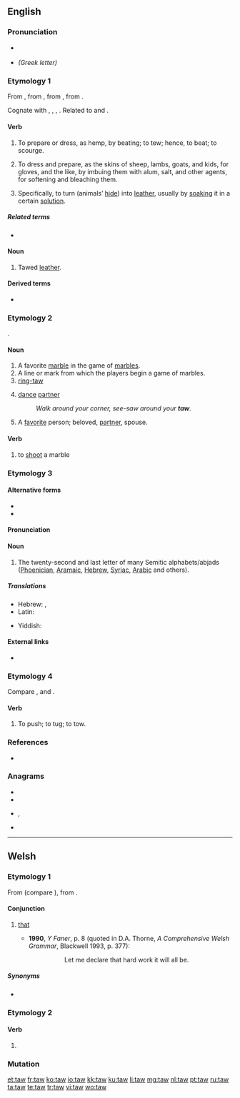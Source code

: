 {{also|Taw}}
==English==

===Pronunciation===
* {{a|UK}} {{IPA|/tɔː/|lang=en}}
* {{homophones|tau|lang=en}} ''(Greek letter)''

===Etymology 1===
{{PIE root|en|dewh₂}}
From {{etyl|enm|en}} {{m|enm|tawen}}, from {{etyl|ang|en}} {{m|ang|tawian||to do, make}}, from {{etyl|gem-pro|en}} {{m|gem-pro|*tawjaną||to make, prepare}}, from {{etyl|ine-pro|en}} {{m|ine-pro|*dewh₂-||to tie to, secure}}.

Cognate with {{cog|nl|touwen||to rope, tether, curry}}, {{cog|nl|tuien||to fasten with ropes}}, {{cog|de|Tau||rope, hawser, cable}}, {{cog|got|𐍄𐌰𐌿𐌾𐌰𐌽||to make, prepare}}. Related to {{l|en|tool}} and {{l|en|tether}}.

====Verb====
{{en-verb}}

# {{lb|en|transitive|obsolete}} To prepare or dress, as hemp, by beating; to tew; hence, to beat; to scourge.
# {{lb|en|transitive}} To dress and prepare, as the skins of sheep, lambs, goats, and kids, for gloves, and the like, by imbuing them with alum, salt, and other agents, for softening and bleaching them.
# {{lb|en|transitive}} Specifically, to turn (animals’ [[hide]]) into [[leather]], usually by [[soak]]ing it in a certain [[solution]].

=====Related terms=====
* {{l|en|tool}}

====Noun====
{{en-noun}}

# {{lb|en|obsolete}} Tawed [[leather]].

====Derived terms====
* {{l|en|tawse}}

===Etymology 2===
{{unk.|en}}.

====Noun====
{{en-noun}}

# A favorite [[marble]] in the game of [[marbles]].
# A line or mark from which the players begin a game of marbles.
# [[ring-taw]]
# {{lb|en|square dancing}} [[dance]] [[partner]]
#: ''Walk around your corner, see-saw around your '''taw'''.''
# A [[favorite]] person; beloved, [[partner]], spouse.

====Verb====
{{en-verb}}

# to [[shoot]] a marble

===Etymology 3===

====Alternative forms====
* {{l|en|tav}}
* {{l|en|taf}}

====Pronunciation====
{{rfp|lang=en}}

====Noun====
{{en-noun}}

# The twenty-second and last letter of many Semitic alphabets/abjads ([[Phoenician]], [[Aramaic]], [[Hebrew]], [[Syriac]], [[Arabic]] and others).

=====Translations=====
{{trans-top|Semitic letter}}
* Hebrew: {{t+|he|תָּו|f|tr=tav}}, {{t+|he|ת}} {{qualifier|symbol}}
* Latin: {{t|la|thau|n}}
{{trans-mid}}
* Yiddish: {{t|yi|תּו|m|f|tr=tof}}
{{trans-bottom}}

====External links====
* {{pedialite}}

===Etymology 4===
Compare {{m|en|tew||to tow}}, and {{m|en|tow}}.

====Verb====
{{en-verb}}

# To push; to tug; to tow.
#: {{rfquotek|Drayton}}

{{Webster 1913}}

===References===
* {{R:Websters}}

===Anagrams===
* {{l|en|ATW}}
* {{l|en|TWA}}
* {{l|en|wat}}, {{l|en|Wat}}
* {{l|en|WTA}}

{{topics|en|Hides}}

----

==Welsh==

===Etymology 1===
From {{inh|cy|cel-pro|*tāti}} (compare {{cog|sga|at·tá}}), from {{inh|cy|ine-pro|*steh₂-||to stand}}.

====Conjunction====
{{head|cy|conjunction}}

# {{lb|cy|South Wales}} [[that]] {{qualifier|introduces a noun clause, marking it for emphasis}}
#* '''1990''', ''Y Faner'', p.&nbsp;8 (quoted in D.A. Thorne, ''A Comprehensive Welsh Grammar'', Blackwell 1993, p.&nbsp;377):
#*: {{lang|cy|Gadewch imi ddatgan '''taw''' gwaith caled fydd y cyfan.}}
#*:: Let me declare that hard work it will all be.

=====Synonyms=====
* {{l|cy|mai}}

===Etymology 2===

====Verb====
{{head|cy|verb form}}

# {{inflection of|tewi||2|s|impr|lang=cy}}

===Mutation===
{{cy-mut-auto}}

[[et:taw]]
[[fr:taw]]
[[ko:taw]]
[[io:taw]]
[[kk:taw]]
[[ku:taw]]
[[li:taw]]
[[mg:taw]]
[[nl:taw]]
[[pt:taw]]
[[ru:taw]]
[[ta:taw]]
[[te:taw]]
[[tr:taw]]
[[vi:taw]]
[[wo:taw]]